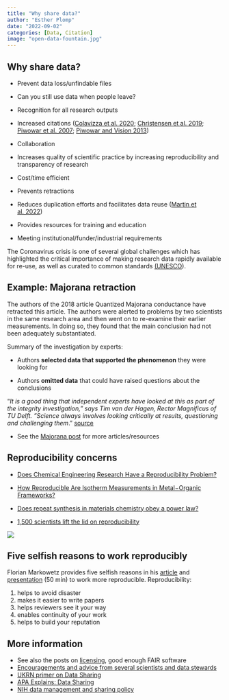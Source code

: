 ```yaml
---
title: "Why share data?"
author: "Esther Plomp"
date: "2022-09-02"
categories: [Data, Citation]
image: "open-data-fountain.jpg"
---
```


## Why share data?

-   Prevent data loss/unfindable files

-   Can you still use data when people leave?

-   Recognition for all research outputs

-   Increased citations ([Colavizza et al. 2020](https://doi.org/10.1371/journal.pone.0230416); [Christensen et al. 2019](https://doi.org/10.1371/journal.pone.0225883); [Piwowar et al. 2007](https://doi.org/10.1371/journal.pone.0000308); [Piwowar and Vision 2013](https://doi.org/10.7717/peerj.175))

-   Collaboration

-   Increases quality of scientific practice by increasing reproducibility and transparency of research

-   Cost/time efficient

-   Prevents retractions

-   Reduces duplication efforts and facilitates data reuse ([Martin et al. 2022](https://doi.org/10.1038/s41597-022-01730-7))

-   Provides resources for training and education

-   Meeting institutional/funder/industrial requirements

The Coronavirus crisis is one of several global challenges which has highlighted the critical importance of making research data rapidly available for re-use, as well as curated to common standards [(UNESCO](https://en.unesco.org/covid19/communicationinformationresponse/opensolutions)).

## Example: Majorana retraction

The authors of the 2018 article Quantized Majorana conductance have retracted this article. The authors were alerted to problems by two scientists in the same research area and then went on to re-examine their earlier measurements. In doing so, they found that the main conclusion had not been adequately substantiated.

Summary of the investigation by experts:

-   Authors **selected data that supported the phenomenon** they were looking for

-   Authors **omitted data** that could have raised questions about the conclusions

::: callout-important
"*It is a good thing that independent experts have looked at this as part of the integrity investigation," says Tim van der Hagen, Rector Magnificus of TU Delft. "Science always involves looking critically at results, questioning and challenging them*." [source](https://www.tudelft.nl/en/2021/tu-delft/retraction-nature-article-quantized-majorana-conductance)
:::

-   See the [Majorana post](https://estherplomp.github.io/TNW-OS-support/posts/data-majorana/) for more articles/resources

## Reproducibility concerns

-   [Does Chemical Engineering Research Have a Reproducibility Problem?](https://doi.org/10.1146/annurev-chembioeng-060718-030323)

-   [How Reproducible Are Isotherm Measurements in Metal−Organic Frameworks?](http://dx.doi.org/10.1021/acs.chemmater.7b04287)

-   [Does repeat synthesis in materials chemistry obey a power law?](https://www.pnas.org/cgi/doi/10.1073/pnas.1918484117)

-   [1,500 scientists lift the lid on reproducibility](https://doi.org/10.1038/533452a)

[![](images/paste-28AC93DB.png){fig-alt="Among the factors that contribute to irreproducible research are the lack of methods, code and data being available for the publications."}](https://doi.org/10.1038/533452a)

## Five selfish reasons to work reproducibly

Florian Markowetz provides five selfish reasons in his [article](https://doi.org/10.1186/s13059-015-0850-7) and [presentation](https://youtu.be/1Y_oIjlH-yg?t=355) (50 min) to work more reproducible. Reproducibility:

1.  helps to avoid disaster
2.  makes it easier to write papers
3.  helps reviewers see it your way
4.  enables continuity of your work
5.  helps to build your reputation

## More information

-   See also the posts on [licensing](https://estherplomp.github.io/TNW-OS-support/posts/licenses/), good enough FAIR software
-   [Encouragements and advice from several scientists and data stewards](https://blog.wellcomeopenresearch.org/2020/12/09/presenting-your-data-champions/)
-   [UKRN primer on Data Sharing](https://osf.io/wp4zu/)
-   [APA Explains: Data Sharing](https://www.youtube.com/watch?v=D-KlMPG_MhQ)
-   [NIH data management and sharing policy](https://datascience.nih.gov/director/directors-blog-preparing-for-the-2023-data-management-and-sharing-policy)
